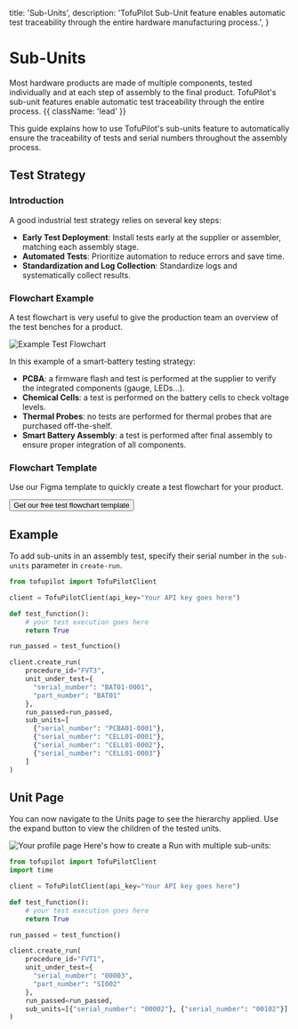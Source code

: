   title: 'Sub-Units',
  description:
    'TofuPilot Sub-Unit feature enables automatic test traceability through the entire hardware manufacturing process.',
}

# Sub-Units

Most hardware products are made of multiple components, tested individually and at each step of assembly to the final product. TofuPilot's sub-unit features enable automatic test traceability through the entire process. {{ className: 'lead' }}

This guide explains how to use TofuPilot's sub-units feature to automatically ensure the traceability of tests and serial numbers throughout the assembly process.

## Test Strategy

### Introduction

A good industrial test strategy relies on several key steps:

- **Early Test Deployment**: Install tests early at the supplier or assembler, matching each assembly stage.
- **Automated Tests**: Prioritize automation to reduce errors and save time.
- **Standardization and Log Collection**: Standardize logs and systematically collect results.

### Flowchart Example

A test flowchart is very useful to give the production team an overview of the test benches for a product.

<Image src="/test-flowchart.png" alt="Example Test Flowchart" />

In this example of a smart-battery testing strategy:

- **PCBA**: a firmware flash and test is performed at the supplier to verify the integrated components (gauge, LEDs...).
- **Chemical Cells**: a test is performed on the battery cells to check voltage levels.
- **Thermal Probes**: no tests are performed for thermal probes that are purchased off-the-shelf.
- **Smart Battery Assembly**: a test is performed after final assembly to ensure proper integration of all components.

### Flowchart Template

Use our Figma template to quickly create a test flowchart for your product.

<div className="not-prose">
  <Button
    href="https://www.figma.com/community/file/1380891711622677799"
    variant="text"
    arrow="right"
  >
    Get our free test flowchart template
  </Button>
</div>

## Example

To add sub-units in an assembly test, specify their serial number in the `sub-units` parameter in `create-run`.

```python {{ title: 'create_run_with_sub_units.py'}}
from tofupilot import TofuPilotClient

client = TofuPilotClient(api_key="Your API key goes here")

def test_function():
    # your test execution goes here
    return True

run_passed = test_function()

client.create_run(
    procedure_id="FVT3",
    unit_under_test={
      "serial_number": "BAT01-0001",
      "part_number": "BAT01"
    },
    run_passed=run_passed,
    sub_units=[
      {"serial_number": "PCBA01-0001"},
      {"serial_number": "CELL01-0001"},
      {"serial_number": "CELL01-0002"},
      {"serial_number": "CELL01-0003"}
    ]
)
```

## Unit Page

You can now navigate to the Units page to see the hierarchy applied. Use the expand button to view the children of the tested units.

<Image src="/sub-units.png" alt="Your profile page" />
Here's how to create a Run with multiple sub-units:

```python {{ title: 'create_run_sub_units.py'}}
from tofupilot import TofuPilotClient
import time

client = TofuPilotClient(api_key="Your API key goes here")

def test_function():
    # your test execution goes here
    return True

run_passed = test_function()

client.create_run(
    procedure_id="FVT1",
    unit_under_test={
      "serial_number": "00003",
      "part_number": "SI002"
    },
    run_passed=run_passed,
    sub_units=[{"serial_number": "00002"}, {"serial_number": "00102"}]
)
```
